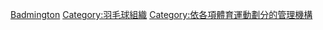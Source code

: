 {{noteTA|G1=Badminton}}

[[Category:國際奧委會承認的國際體育總會|Badmington]]
[[Category:羽毛球組織|Category:羽毛球組織]]
[[Category:依各項體育運動劃分的管理機構|Category:依各項體育運動劃分的管理機構]]